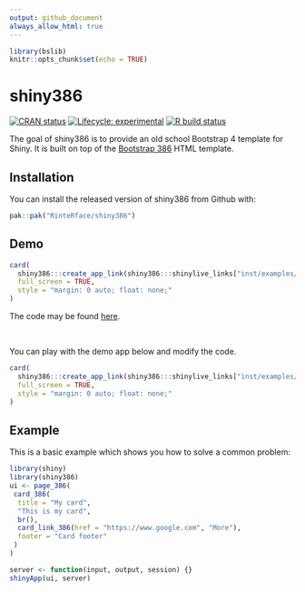 ```yaml
---
output: github_document
always_allow_html: true
---
```


```r
library(bslib)
knitr::opts_chunk$set(echo = TRUE)
```

# shiny386

<!-- badges: start -->
[![CRAN status](https://www.r-pkg.org/badges/version/shiny386)](https://CRAN.R-project.org/package=shiny386)
[![Lifecycle: experimental](https://img.shields.io/badge/lifecycle-experimental-orange.svg)](https://www.tidyverse.org/lifecycle/#experimental)
[![R build status](https://github.com/RinteRface/shiny386/workflows/R-CMD-check/badge.svg)](https://github.com/RinteRface/shiny386/actions)
<!-- badges: end -->

The goal of shiny386 is to provide an old school Bootstrap 4 template for Shiny. It is built on top of the [Bootstrap 386](http://kristopolous.github.io/BOOTSTRA.386/demo.html) HTML template.

## Installation

You can install the released version of shiny386 from Github with:

``` r
pak::pak("RinteRface/shiny386")
```

## Demo

```r
card(
  shiny386:::create_app_link(shiny386:::shinylive_links["inst/examples/shinylive/penguins"], header = FALSE),
  full_screen = TRUE,
  style = "margin: 0 auto; float: none;"
)
```

The code may be found [here](https://github.com/RinteRface/shiny386/blob/78c01d766912f9d1168e28fdd77e94bf4c93ebe1/inst/examples/shinylive/penguins/app.R).

<br/>

You can play with the demo app below and modify the code.

```r
card(
  shiny386:::create_app_link(shiny386:::shinylive_links["inst/examples/shinylive/basic"], mode = "editor"),
  full_screen = TRUE,
  style = "margin: 0 auto; float: none;"
)
```

## Example

This is a basic example which shows you how to solve a common problem:

``` r
library(shiny)
library(shiny386)
ui <- page_386(
 card_386(
  title = "My card",
  "This is my card",
  br(),
  card_link_386(href = "https://www.google.com", "More"),
  footer = "Card footer"
 )
)

server <- function(input, output, session) {}
shinyApp(ui, server)
```